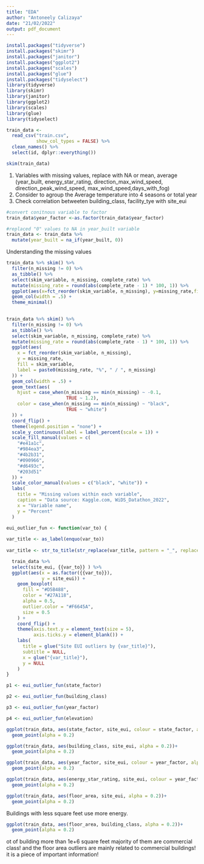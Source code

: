 ```yaml
---
title: "EDA"
author: "Antoneely Calizaya"
date: "21/02/2022"
output: pdf_document
---
```


```r
install.packages("tidyverse")
install.packages("skimr")
install.packages("janitor")
install.packages("ggplot2")
install.packages("scales")
install.packages("glue")
install.packages("tidyselect")
library(tidyverse)
library(skimr)
library(janitor)
library(ggplot2)
library(scales)
library(glue)
library(tidyselect)
```


```r
train_data <- 
  read_csv("train.csv",
           show_col_types = FALSE) %>%
  clean_names() %>%
  select(id, dplyr::everything())

skim(train_data)
```
1. Variables with missing values, replace with NA or mean, average (year_built,
energy_star_rating, direction_max_wind_speed,  direction_peak_wind_speed, max_wind_speed,days_with_fog)
2. Consider to agroup the Average temperature into 4 seasons or total year
3. Check correlation betweeten building_class, facility_tye with site_eui

```r
#convert conitnous variable to factor
train_data$year_factor <-as.factor(train_data$year_factor)

#replaced "0" values to NA in year_built variable
train_data <- train_data %>%
  mutate(year_built = na_if(year_built, 0))

```

Understanding the missing values

```r
train_data %>% skim() %>%
  filter(n_missing != 0) %>%
  as_tibble() %>%
  select(skim_variable, n_missing, complete_rate) %>%
  mutate(missing_rate = round(abs(complete_rate - 1) * 100, 1)) %>%
  ggplot(aes(x=fct_reorder(skim_variable, n_missing), y=missing_rate,fill = skim_variable,label = paste0(missing_rate, "%", " / ", n_missing)))+
  geom_col(width = .5) +
  theme_minimal()
  
```

```r
train_data %>% skim() %>%
  filter(n_missing != 0) %>%
  as_tibble() %>%
  select(skim_variable, n_missing, complete_rate) %>%
  mutate(missing_rate = round(abs(complete_rate - 1) * 100, 1)) %>%
  ggplot(aes(
    x = fct_reorder(skim_variable, n_missing),
    y = missing_rate,
    fill = skim_variable,
    label = paste0(missing_rate, "%", " / ", n_missing)
  )) +
  geom_col(width = .5) +
  geom_text(aes(
    hjust = case_when(n_missing == min(n_missing) ~ -0.1,
                      TRUE ~ 1.2),
    color = case_when(n_missing == min(n_missing) ~ "black",
                      TRUE ~ "white")
  )) +
  coord_flip() +
  theme(legend.position = "none") +
  scale_y_continuous(label = label_percent(scale = 1)) +
  scale_fill_manual(values = c(
    "#e41a1c",
    "#984ea3",
    "#4b2b31",
    "#090966",
    "#d6493c",
    "#203d51"
  )) +
  scale_color_manual(values = c("black", "white")) +
  labs(
    title = "Missing values within each variable",
    caption = "Data source: Kaggle.com, WiDS_Datathon_2022",
    x = "Variable name",
    y = "Percent"
  )

```
```r
eui_outlier_fun <- function(var_to) {
  
var_title <- as_label(enquo(var_to))
  
var_title <- str_to_title(str_replace(var_title, pattern = "_", replacement = " " ))

  train_data %>% 
  select(site_eui, {{var_to}} ) %>%
  ggplot(aes(x = as.factor({{var_to}}), 
             y = site_eui)) +
    geom_boxplot(
      fill = "#D5B488",
      color = "#27A118",
      alpha = 0.5,
      outlier.color = "#F6645A",
      size = 0.5
    ) +
    coord_flip() +
    theme(axis.text.y = element_text(size = 5),
          axis.ticks.y = element_blank()) +
    labs(
      title = glue("Site EUI outliers by {var_title}"),
      subtitle = NULL,
      x = glue("{var_title}"),
      y = NULL
    )
}

p1 <- eui_outlier_fun(state_factor) 

p2 <- eui_outlier_fun(building_class)

p3 <- eui_outlier_fun(year_factor)

p4 <- eui_outlier_fun(elevation)

```

```r
ggplot(train_data, aes(state_factor, site_eui, colour = state_factor, alpha = 0.2))+
  geom_point(alpha = 0.2)
```
```r
ggplot(train_data, aes(building_class, site_eui, alpha = 0.2))+
  geom_point(alpha = 0.2)
```
```r
ggplot(train_data, aes(year_factor, site_eui, colour = year_factor, alpha = 0.2))+
  geom_point(alpha = 0.2)
```

```r
ggplot(train_data, aes(energy_star_rating, site_eui, colour = year_factor, alpha = 0.2))+
  geom_point(alpha = 0.2)
```

```r
ggplot(train_data, aes(floor_area, site_eui, alpha = 0.2))+
  geom_point(alpha = 0.2)
```
Buildings with less square feet use more energy.

```r
ggplot(train_data, aes(floor_area, building_class, alpha = 0.2))+
  geom_point(alpha = 0.2)
```

ot of building more than 1e+6 square feet majority of them are commercial class! and the floor area outliers are mainly related to commercial buildings! it is a piece of important information!